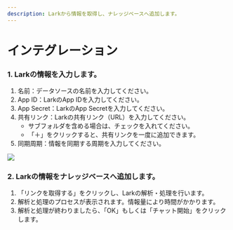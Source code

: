 ```yaml
---
description: Larkから情報を取得し、ナレッジベースへ追加します。
---
```


# インテグレーション

### 1. Larkの情報を入力します。

1. 名前：データソースの名前を入力してください。
2. App ID：LarkのApp IDを入力してください。
3. App Secret：LarkのApp Secretを入力してください。
4. 共有リンク：Larkの共有リンク（URL）を入力してください。
   * サブフォルダを含める場合は、チェックを入れてください。
   * 「＋」をクリックすると、共有リンクを一度に追加できます。
5. 同期周期：情報を同期する周期を入力してください。

![](../../../.gitbook/assets/image%20(47).png)

### 2. Larkの情報をナレッジベースへ追加します。

1. 「リンクを取得する」をクリックし、Larkの解析・処理を行います。
2. 解析と処理のプロセスが表示されます。情報量により時間がかかります。
3. 解析と処理が終わりましたら、「OK」もしくは「チャット開始」をクリックします。
